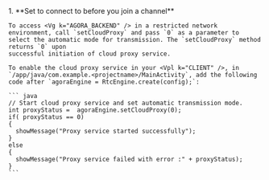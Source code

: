 <PlatformWrapper platform="android">
1.  **Set <Vg k="VSDK" /> to connect to <Vpd k="CP"/> before you join a channel**

    To access <Vg k="AGORA_BACKEND" /> in a restricted network environment, call `setCloudProxy` and pass `0` as a parameter to select the automatic mode for transmission. The `setCloudProxy` method returns `0` upon
    successful initiation of cloud proxy service.

    To enable the cloud proxy service in your <Vpl k="CLIENT" />, in `/app/java/com.example.<projectname>/MainActivity`, add the following code after `agoraEngine = RtcEngine.create(config);`:

    ``` java
    // Start cloud proxy service and set automatic transmission mode.
    int proxyStatus =  agoraEngine.setCloudProxy(0);
    if( proxyStatus == 0)
    {
      showMessage("Proxy service started successfully");
    }
    else
    {
      showMessage("Proxy service failed with error :" + proxyStatus);
    }
    ```

</PlatformWrapper>
